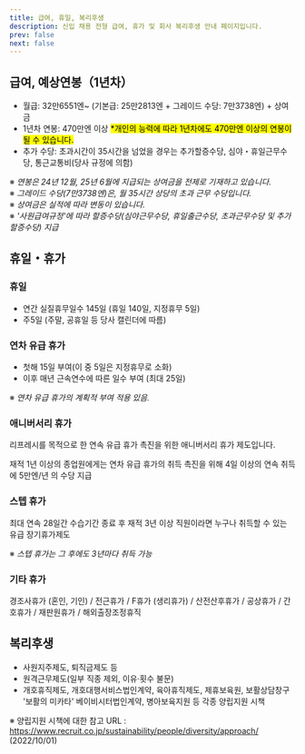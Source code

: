 ```yaml
---
title: 급여, 휴일, 복리후생
description: 신입 채용 전형 급여, 휴가 및 회사 복리후생 안내 페이지입니다.
prev: false
next: false
---
```



## 급여, 예상연봉（1년차）

- 월급: 32만6551엔~ (기본급: 25만2813엔 + 그레이드 수당: 7만3738엔) + 상여금
- 1년차 연봉: 470만엔 이상 <mark>\*개인의 능력에 따라 1년차에도 470만엔 이상의 연봉이 될 수 있습니다.</mark>
- 추가 수당: 초과시간이 35시간을 넘었을 경우는 추가할증수당, 심야・휴일근무수당, 통근교통비(당사 규정에 의함)

※ _연봉은 24년 12월, 25년 6월에 지급되는 상여금을 전제로 기재하고 있습니다._<br />
※ _그레이드 수당(7만3738엔)은, 월 35시간 상당의 초과 근무 수당입니다._<br />
※ _상여금은 실적에 따라 변동이 있습니다._<br />
※ _'사원급여규정'에 따라 할증수당(심야근무수당, 휴일출근수당, 초과근무수당 및 추가할증수당) 지급_

## 휴일・휴가

### 휴일

- 연간 실질휴무일수 145일 (휴일 140일, 지정휴무 5일)
- 주5일 (주말, 공휴일 등 당사 캘린더에 따름)

### 연차 유급 휴가

- 첫해 15일 부여(이 중 5일은 지정휴무로 소화)
- 이후 매년 근속연수에 따른 일수 부여 (최대 25일)

※ _연차 유급 휴가의 계획적 부여 적용 있음._

### 애니버서리 휴가

리프레시를 목적으로 한 연속 유급 휴가 촉진을 위한 애니버서리 휴가 제도입니다.

재적 1년 이상의 종업원에게는 연차 유급 휴가의 취득 촉진을 위해 4일 이상의 연속 취득에 5만엔/년 의 수당 지급

### 스텝 휴가

최대 연속 28일간 수습기간 종료 후 재적 3년 이상 직원이라면 누구나 취득할 수 있는 유급 장기휴가제도

※ _스텝 휴가는 그 후에도 3년마다 취득 가능_

### 기타 휴가

경조사휴가 (혼인, 기인) / 전근휴가 / F휴가 (생리휴가) / 산전산후휴가 / 공상휴가 / 간호휴가 / 재판원휴가 / 해외출장조정휴직

## 복리후생

- 사원지주제도, 퇴직금제도 등
- 원격근무제도(일부 직종 제외, 이유·횟수 불문)
- 개호휴직제도, 개호대행서비스법인계약, 육아휴직제도, 제휴보육원, 보활상담창구 '보활의 미카타' 베이비시터법인계약, 병아보육지원 등 각종 양립지원 시책

<LinkPreview id="https://www.recruit.co.jp/employment/workplace/" />

※ 양립지원 시책에 대한 참고 URL : https://www.recruit.co.jp/sustainability/people/diversity/approach/ (2022/10/01)
